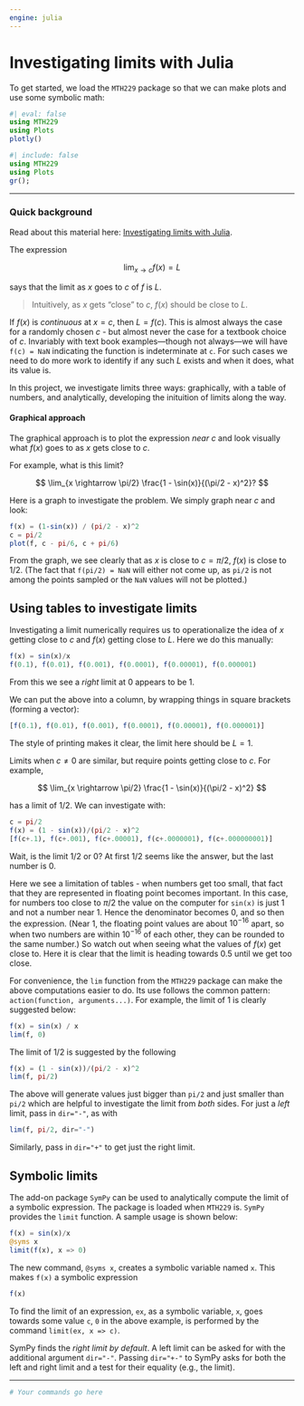 ```yaml
---
engine: julia
---
```

# Investigating limits with Julia

To get started, we load the `MTH229` package so that we can make plots and use some symbolic math:

```julia
#| eval: false
using MTH229
using Plots
plotly()
```

```julia
#| include: false
using MTH229
using Plots
gr();
```

----

### Quick background

Read about this material here: [Investigating limits with Julia](http://mth229.github.io/limits.html).

The expression

$$
\lim_{x \rightarrow c} f(x) = L
$$

says that the limit as $x$ goes to $c$ of $f$ is $L$.

>  Intuitively, as $x$ gets "close" to $c$, $f(x)$ should be close to $L$.

If $f(x)$ is *continuous* at $x=c$, then $L=f(c)$. This is almost
always the case for a randomly chosen $c$ - but almost never the case
for a textbook choice of $c$. Invariably with text book examples---though not
always---we will have `f(c) = NaN` indicating the function is
indeterminate at `c`. For such cases we need to do more work to
identify if any such $L$ exists and when it does, what its value is.


In this project, we investigate limits three ways: graphically, with a table of numbers, and analytically, developing the inituition of limits along the way.


#### Graphical approach

The graphical approach is to plot the expression *near* $c$ and look visually what $f(x)$ goes to as $x$ gets close to $c$.

For example, what is this limit?

$$
\lim_{x \rightarrow \pi/2} \frac{1 - \sin(x)}{(\pi/2 - x)^2}?
$$

Here is a graph to investigate
the problem. We simply graph near $c$ and look:


```julia
f(x) = (1-sin(x)) / (pi/2 - x)^2
c = pi/2
plot(f, c - pi/6, c + pi/6)
```

From the graph, we see clearly that as $x$ is close to $c=\pi/2$, $f(x)$
is close to $1/2$. (The fact that `f(pi/2) = NaN` will either not come up, as `pi/2` is not among the points sampled or the `NaN` values will not be plotted.)



## Using tables to investigate limits



Investigating a limit numerically requires us to operationalize the
idea of $x$ getting close to $c$ and $f(x)$ getting close to $L$. Here
we do this manually:

```julia
f(x) = sin(x)/x
f(0.1), f(0.01), f(0.001), f(0.0001), f(0.00001), f(0.000001)
```


From this we see a *right* limit at 0 appears to be $1$.


We can put the above into a column, by wrapping things in square brackets (forming a vector):

```julia
[f(0.1), f(0.01), f(0.001), f(0.0001), f(0.00001), f(0.000001)]
```

The style of printing makes it clear, the limit here should be $L=1$.

Limits when $c\neq 0$ are similar, but require points getting close to $c$. For example,

$$
\lim_{x \rightarrow \pi/2} \frac{1 - \sin(x)}{(\pi/2 - x)^2}
$$

has a limit of $1/2$. We can investigate with:

```julia
c = pi/2
f(x) = (1 - sin(x))/(pi/2 - x)^2
[f(c+.1), f(c+.001), f(c+.00001), f(c+.0000001), f(c+.000000001)]
```

Wait, is the limit $1/2$ or $0$? At first $1/2$ seems like the answer, but the last number is $0$.


Here we see a limitation of tables - when numbers get too small, that
fact that they are represented in floating point becomes important. In
this case, for numbers too close to $\pi/2$ the value on the computer
for `sin(x)` is just 1 and not a number near 1. Hence the denominator
becomes $0$, and so then the expression. (Near $1$, the floating point
values are about $10^{-16}$ apart, so when two numbers are within
$10^{-16}$ of each other, they can be rounded to the same number.)  So
watch out when seeing what the values of $f(x)$ get close to. Here it
is clear that the limit is heading towards $0.5$ until we get too
close.

For convenience, the `lim` function from the `MTH229` package can make the above computations easier to do. Its use follows the common pattern: `action(function, arguments...)`. For example, the limit of $1$ is clearly suggested below:

```julia
f(x) = sin(x) / x
lim(f, 0)
```

The limit of $1/2$ is suggested by the following

```julia
f(x) = (1 - sin(x))/(pi/2 - x)^2
lim(f, pi/2)
```

The above will generate values just bigger than `pi/2` and just smaller than `pi/2` which are helpful to investigate the limit from *both* sides. For just a *left* limit, pass in `dir="-"`, as with

```julia
lim(f, pi/2, dir="-")
```


Similarly, pass in `dir="+"` to get just the right limit.

## Symbolic limits

The add-on package `SymPy` can be used to analytically compute the limit of a symbolic expression. The package is loaded when `MTH229` is. `SymPy` provides the `limit` function.
A sample usage is shown below:

```julia
f(x) = sin(x)/x
@syms x
limit(f(x), x => 0)
```

The new command, `@syms x`, creates a symbolic variable named `x`. This makes `f(x)` a symbolic expression

```julia
f(x)
```


To find the limit of an expression, `ex`, as a symbolic variable, `x`, goes towards some value `c`, `0` in the above example, is performed by the command `limit(ex, x => c)`.

SymPy finds the *right limit by default*. A left limit can be asked for with the additional argument `dir="-"`. Passing `dir="+-"` to SymPy asks for both the left and right limit and a test for their equality (e.g., the limit).



----

```julia
# Your commands go here


```

